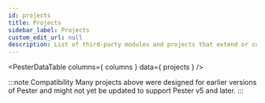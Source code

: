 ```yaml
---
id: projects
title: Projects
sidebar_label: Projects
custom_edit_url: null
description: List of third-party modules and projects that extend or compliment Pester
---
```



<PesterDataTable
  columns={ columns }
  data={ projects }
/>

:::note Compatibility
Many projects above were designed for earlier versions of Pester and might not yet be updated to support Pester v5 and later.
:::

<PesterDataButton
  text="Suggest New Project"
  editUrl="https://github.com/pester/docs/edit/main/docs/additional-resources/projects.table.js"
/>
